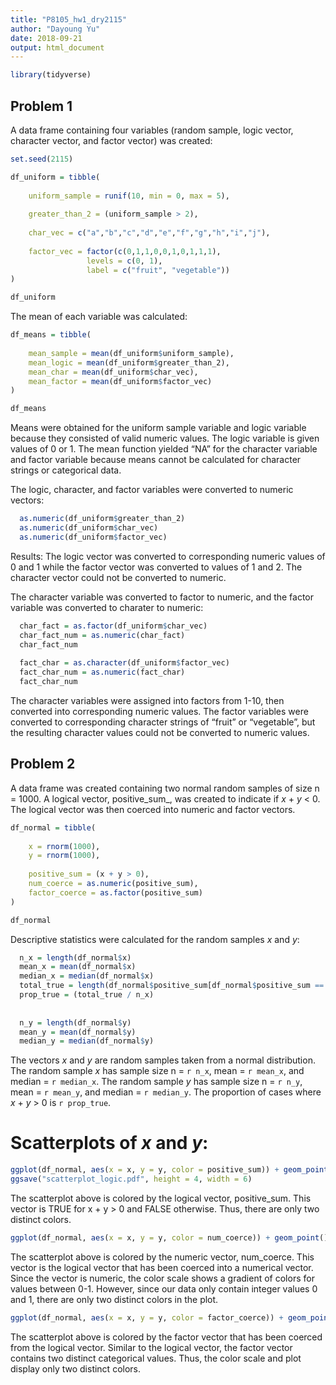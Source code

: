 ```yaml
---
title: "P8105_hw1_dry2115"
author: "Dayoung Yu"
date: 2018-09-21
output: html_document
---
```


```r
library(tidyverse)
```

## Problem 1

A data frame containing four variables (random sample, logic vector, character vector, and factor vector) was created:
```r
set.seed(2115)

df_uniform = tibble(
  
    uniform_sample = runif(10, min = 0, max = 5),
    
    greater_than_2 = (uniform_sample > 2),
    
    char_vec = c("a","b","c","d","e","f","g","h","i","j"),
    
    factor_vec = factor(c(0,1,1,0,0,1,0,1,1,1), 
                 levels = c(0, 1), 
                 label = c("fruit", "vegetable"))
)

df_uniform


```

The mean of each variable was calculated:

```r
df_means = tibble(
  
    mean_sample = mean(df_uniform$uniform_sample),
    mean_logic = mean(df_uniform$greater_than_2),
    mean_char = mean(df_uniform$char_vec),
    mean_factor = mean(df_uniform$factor_vec)
)

df_means

```

Means were obtained for the uniform sample variable and logic variable because they consisted of valid numeric values. The logic variable is given values of 0 or 1. The mean function yielded "NA" for the character variable and factor variable because means cannot be calculated for character strings or categorical data.


The logic, character, and factor variables were converted to numeric vectors:
```r

  as.numeric(df_uniform$greater_than_2)
  as.numeric(df_uniform$char_vec)
  as.numeric(df_uniform$factor_vec)

```
Results: The logic vector was converted to corresponding numeric values of 0 and 1 while the factor vector was converted to values of 1 and 2. The character vector could not be converted to numeric.

The character variable was converted to factor to numeric, and the factor variable was converted to charater to numeric:
```r

  char_fact = as.factor(df_uniform$char_vec)
  char_fact_num = as.numeric(char_fact)
  char_fact_num
  
  fact_char = as.character(df_uniform$factor_vec)
  fact_char_num = as.numeric(fact_char)
  fact_char_num

```
The character variables were assigned into factors from 1-10, then converted into corresponding numeric values. The factor variables were converted to corresponding character strings of "fruit" or "vegetable", but the resulting character values could not be converted to numeric values.


## Problem 2

A data frame was created containing two normal random samples of size n = 1000. A logical vector, positive_sum_, was created to indicate if _x_ + _y_ < 0. The logical vector was then coerced into numeric and factor vectors.
```r

df_normal = tibble(
  
    x = rnorm(1000),
    y = rnorm(1000),
  
    positive_sum = (x + y > 0),
    num_coerce = as.numeric(positive_sum),
    factor_coerce = as.factor(positive_sum)
)

df_normal

```



Descriptive statistics were calculated for the random samples _x_ and _y_:
```r

  n_x = length(df_normal$x)
  mean_x = mean(df_normal$x)
  median_x = median(df_normal$x)
  total_true = length(df_normal$positive_sum[df_normal$positive_sum == TRUE])
  prop_true = (total_true / n_x)
  
  
  n_y = length(df_normal$y)
  mean_y = mean(df_normal$y)
  median_y = median(df_normal$y)

```
The vectors _x_ and _y_ are random samples taken from a normal distribution.
The random sample _x_ has sample size n = `r n_x`, mean = `r mean_x`, and median = `r median_x`.
The random sample _y_ has sample size n = `r n_y`, mean = `r mean_y`, and median = `r median_y`.
The proportion of cases where _x_ + _y_ > 0 is `r prop_true`.


# Scatterplots of _x_ and _y_:

```r
ggplot(df_normal, aes(x = x, y = y, color = positive_sum)) + geom_point()
ggsave("scatterplot_logic.pdf", height = 4, width = 6)
```
The scatterplot above is colored by the logical vector, positive_sum. This vector is TRUE for x + y > 0 and FALSE otherwise. Thus, there are only two distinct colors.

```r
ggplot(df_normal, aes(x = x, y = y, color = num_coerce)) + geom_point()
```
The scatterplot above is colored by the numeric vector, num_coerce. This vector is the logical vector that has been coerced into a numerical vector. Since the vector is numeric, the color scale shows a gradient of colors for values between 0-1. However, since our data only contain integer values 0 and 1, there are only two distinct colors in the plot.

```r
ggplot(df_normal, aes(x = x, y = y, color = factor_coerce)) + geom_point()
```
The scatterplot above is colored by the factor vector that has been coerced from the logical vector. Similar to the logical vector, the factor vector contains two distinct categorical values. Thus, the color scale and plot display only two distinct colors.



